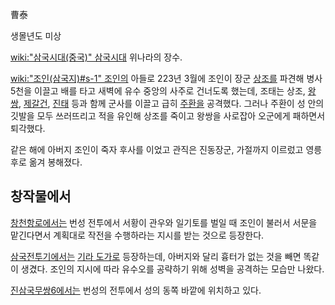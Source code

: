 曹泰

생몰년도 미상

[[wiki:"삼국시대(중국)" 삼국시대]] 위나라의 장수.

[[wiki:"조인(삼국지)#s-1" 조인]]의 아들로 223년 3월에 조인이 장군 [[상조]]를 파견해 병사 5천을 이끌고 배를 타고 새벽에 유수 중앙의 사주로 건너도록 했는데, 조태는 상조, [[왕쌍]], [[제갈건]], [[진태]] 등과 함께 군사를 이끌고 급히 [[주환]]을 공격했다. 그러나 주환이 성 안의 깃발을 모두 쓰러뜨리고 적을 유인해 상조를 죽이고 왕쌍을 사로잡아 오군에게 패하면서 퇴각했다.

같은 해에 아버지 조인이 죽자 후사를 이었고 관직은 진동장군, 가절까지 이르렀고 영릉후로 옮겨 봉해졌다. 

== 창작물에서 ==
[[창천항로]]에서는 번성 전투에서 서황이 관우와 일기토를 벌일 때 조인이 불러서 서문을 맡긴다면서 계획대로 작전을 수행하라는 지시를 받는 것으로 등장한다.

[[삼국전투기]]에서는 [[기라 도가]]로 등장하는데, 아버지와 달리 흉터가 없는 것을 빼면 똑같이 생겼다. 조인의 지시에 따라 유수오를 공략하기 위해 성벽을 공격하는 모습만 나왔다.

[[진삼국무쌍6]]에서는 번성의 전투에서 성의 동쪽 바깥에 위치하고 있다.
